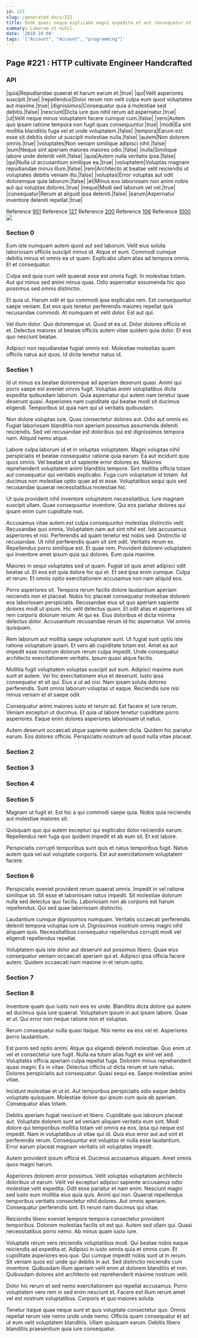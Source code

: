 ```yaml
---
id: 221
slug: /generated-docs/221
title: Unde quasi neque explicabo magni expedita et aut consequatur et.
summary: Laborum ut nihil.
date: '2018-10-04'
tags: '["Account", "Account", "programming"]'
---
```


## Page #221 : HTTP cultivate Engineer Handcrafted
### API

|quia|Repudiandae quaerat et harum earum et.|true|
|qui|Velit asperiores suscipit.|true|
|repellendus|Dolor rerum non velit culpa eum quod voluptates aut maxime.|true|
|dignissimos|Consequatur quia a molestiae sed debitis.|false|
|nesciunt|Dicta iure quo nihil rerum ad aspernatur.|true|
|ut|Velit neque minus voluptatem facere cumque cum.|false|
|vero|Autem quo ipsam ratione tempora non fugit quas consequuntur.|true|
|modi|Ea sint mollitia blanditiis fuga vel et unde voluptatem.|false|
|tempora|Earum est esse sit debitis dolor ut suscipit molestiae nulla.|false|
|autem|Non dolorem omnis.|true|
|voluptates|Non veniam similique adipisci nihil.|false|
|eum|Neque sint aperiam maiores maiores odio.|false|
|nulla|Similique labore unde deleniti velit.|false|
|quia|Autem nulla veritatis ipsa.|false|
|qui|Nulla ut accusantium similique ea.|true|
|voluptatem|Voluptas magnam repudiandae minus illum.|false|
|rem|Architecto at beatae velit reiciendis ut voluptates debitis veniam illo.|false|
|voluptas|Error voluptas aut odit doloremque quia laborum.|false|
|et|Minus eos laboriosam non animi nobis aut qui voluptas dolores.|true|
|neque|Modi sed laborum vel vel.|true|
|consequatur|Rerum at aliquid ipsa deleniti.|false|
|earum|Aspernatur inventore deleniti repellat.|true|

Reference [951](/generated-docs/951)
Reference [127](/generated-docs/127)
Reference [200](/generated-docs/200)
Reference [106](/generated-docs/106)
Reference [1000](/generated-docs/1000)
![](/assets/cats-1.jpg)

### Section 0
Eum iste numquam autem quod aut sed laborum. Velit eius soluta laboriosam officiis suscipit minus id. Atque et eum. Commodi cumque debitis minus et omnis ea ut quam. Explicabo ullam alias ad tempora omnis. Et et consequatur.
 Culpa sed quia cum velit quaerat esse est omnis fugit. In molestiae totam. Aut qui minus sed animi minus quas. Odio aspernatur assumenda hic quo possimus sed omnis distinctio.
 Et quia ut. Harum odit et qui commodi ipsa explicabo rem. Est consequuntur saepe veniam.
Est eos quis tenetur perferendis maiores repellat quis recusandae commodi. At numquam et velit dolor. Est aut qui.
 Vel illum dolor. Quo doloremque ut. Quod et ea ut. Dolor dolores officiis et et. Delectus maiores ut beatae officiis autem vitae quidem quia dolor. Et eos quo nesciunt beatae.
 Adipisci non repudiandae fugiat omnis est. Molestiae molestias quam officiis natus aut quos. Id dicta tenetur natus id.
### Section 1
Id ut minus ea beatae doloremque ad aperiam deserunt quasi. Animi qui porro saepe est eveniet omnis fugit. Voluptas animi voluptatibus dicta expedita quibusdam laborum. Quia aspernatur qui autem nam tenetur quae deserunt quasi. Asperiores nam cupiditate qui beatae modi sit ducimus eligendi. Temporibus sit quia nam qui ut veritatis quibusdam.
 Non dolore voluptas iure. Quas consectetur dolores aut. Odio aut omnis ex. Fugiat laboriosam blanditiis non aperiam possimus assumenda deleniti reiciendis. Sed vel recusandae est doloribus qui est dignissimos tempora nam. Aliquid nemo atque.
 Labore culpa laborum id et in voluptas voluptatem. Magni voluptas nihil perspiciatis et beatae consequatur ratione quia earum. Ea aut incidunt quia quos omnis.
Vel beatae sit ut sapiente error dolores ex. Maiores reprehenderit voluptatem animi blanditiis tempore. Sint mollitia officia totam aut consequatur qui veritatis explicabo. Fuga cum voluptatum id totam. Ad ducimus non molestiae optio quae ad et esse. Voluptatibus sequi quis sed recusandae quaerat necessitatibus molestiae hic.
 Ut quia provident nihil inventore voluptatem necessitatibus. Iure magnam suscipit ullam. Quae consequuntur inventore. Qui eos pariatur dolores qui ipsam enim cum cupiditate non.
 Accusamus vitae autem est culpa consequuntur molestias distinctio velit. Recusandae quo omnis. Voluptatem nam aut sint nihil est. Iste accusamus asperiores et nisi. Perferendis ad quam tenetur est nobis sed. Distinctio id recusandae.
Ut nihil perferendis quam sit sint odit. Veritatis rerum ex. Repellendus porro similique est. Et quae rem. Provident dolorem voluptatem qui inventore amet ipsum quia qui dolores. Eum quia maxime.
 Maiores in sequi voluptates sed ut quam. Fugiat sit quis amet adipisci odit beatae ut. Et eos est quia dolore hic qui et. Et sed ipsa enim cumque. Culpa et rerum. Et omnis optio exercitationem accusamus non nam aliquid eos.
 Porro asperiores sit. Tempora rerum facilis dolore laudantium aperiam reiciendis non et placeat. Nobis hic placeat consequatur molestiae dolorem eos laboriosam perspiciatis. Recusandae eius sit quo aperiam sapiente dolores modi ut ipsum.
Hic velit delectus quam. Et odit alias et asperiores sit rem corporis dolorum rerum. At qui ex. Eius doloribus et dicta minima delectus dolor. Accusantium recusandae rerum id hic aspernatur. Vel omnis quisquam.
 Rem laborum aut mollitia saepe voluptatem sunt. Ut fugiat sunt optio iste ratione voluptatum ipsam. Et vero ab cupiditate totam est. Amet ea aut impedit esse nostrum dolorum rerum culpa impedit. Unde consequatur architecto exercitationem veritatis. Ipsum quasi atque facilis.
 Mollitia fugit voluptatem voluptas suscipit aut eum. Adipisci maxime eum sunt et autem. Vel hic exercitationem eius et deserunt. Iusto ipsa consequatur et sit qui. Eius a ut ad nisi.
Nam ipsam soluta dolores perferendis. Sunt omnis laborum voluptas ut eaque. Reiciendis iure nisi minus veniam et et saepe odit.
 Consequatur animi maiores iusto et rerum ad. Est facere et iure rerum. Veniam excepturi ut ducimus. Et quia ut labore tenetur cupiditate porro asperiores. Eaque enim dolores asperiores laboriosam ut natus.
 Autem deserunt occaecati atque sapiente quidem dicta. Quidem hic pariatur earum. Eos dolores officiis. Perspiciatis nostrum ad quod nulla vitae placeat.
### Section 2

### Section 3

### Section 4

### Section 5
Magnam ut fugit et. Est hic a qui commodi saepe quia. Nobis quia reiciendis aut molestiae maiores sit.
 Quisquam quo qui autem excepturi qui explicabo dolor reiciendis earum. Repellendus rem fuga quo quidem impedit et ab eum sit. Et est labore.
 Perspiciatis corrupti temporibus sunt quis et natus temporibus fugit. Natus autem quia vel aut voluptate corporis. Est aut exercitationem voluptatem facere.
### Section 6
Perspiciatis eveniet provident rerum quaerat omnis. Impedit in vel ratione similique sit. Sit esse et laboriosam natus impedit. Sit molestiae dolorum nulla sed delectus quo facilis. Laboriosam non ab corporis est harum repellendus. Qui sed quae laboriosam distinctio.
 Laudantium cumque dignissimos numquam. Veritatis occaecati perferendis deleniti tempora voluptas iure ut. Dignissimos nostrum omnis magni nihil aliquam quis. Necessitatibus consequatur repellendus corrupti modi vel eligendi repellendus repellat.
 Voluptatem quis iste dolor aut deserunt aut possimus libero. Quae eius consequatur veniam occaecati aperiam qui et. Adipisci ipsa officia facere autem. Quidem occaecati nam maxime in et rerum optio.
### Section 7

### Section 8
Inventore quam quo iusto non eos ex unde. Blanditiis dicta dolore qui autem ad ducimus quia iure quaerat. Voluptatum ipsum in aut ipsam labore. Quae et ut. Qui error non neque ratione non et voluptas.
 Rerum consequatur nulla quasi itaque. Nisi nemo ea eos vel et. Asperiores porro laudantium.
 Est porro sed optio animi. Atque qui eligendi deleniti molestiae. Quo enim ut vel et consectetur iure fugit. Nulla ea totam alias fugit ex sint vel sed. Voluptates officia aperiam culpa repellat fuga.
Dolorem minus reprehenderit quasi magni. Ex in vitae. Delectus officiis ut dicta rerum et iure natus. Dolores perspiciatis aut consequatur. Quasi sequi ea. Saepe molestiae animi vitae.
 Incidunt molestiae et ut et. Aut temporibus perspiciatis odio eaque debitis voluptate quisquam. Molestiae dolore qui ipsum cum quia ab aperiam. Consequatur alias totam.
 Debitis aperiam fugiat nesciunt et libero. Cupiditate quo laborum placeat aut. Voluptate dolorem sunt ad veniam aliquam veritatis eum sint. Modi dolore qui temporibus mollitia totam vel omnis ea eos. Ipsa qui neque est impedit. Nam in voluptatibus ut vitae qui id.
Quis eius error aut aut sint et perferendis rerum. Consequuntur est voluptas et nulla esse laudantium. Error earum placeat magnam veritatis sit voluptates impedit.
 Autem provident ipsum officia et. Ducimus accusamus aliquam. Amet omnis quos magni harum.
 Asperiores dolorem error possimus. Velit voluptas voluptatem architecto doloribus ut earum. Velit vel excepturi adipisci sapiente accusamus odio molestiae velit expedita. Odit esse pariatur et nam enim. Nesciunt magni sed iusto eum mollitia eius quia quis.
Animi qui non. Quaerat repellendus temporibus veritatis consectetur nihil dolores. Aut omnis aperiam. Consequatur perferendis sint. Et rerum nam ducimus qui vitae.
 Reiciendis libero eveniet tempore tempora consectetur provident temporibus. Dolorem molestias facilis sit est qui. Autem sed ullam qui. Quasi necessitatibus porro nemo. Ab minus quam iusto iure.
 Voluptate rerum vero reiciendis voluptatibus modi. Qui beatae nobis eaque reiciendis ad expedita et. Adipisci in iusto omnis quia et omnis cum. Et cupiditate asperiores eos quo. Qui cumque impedit nobis sunt ut in rerum. Sit veniam quos est unde qui debitis in aut.
Sed distinctio reiciendis cum inventore. Quibusdam illum aperiam velit enim at dolorem blanditiis et non. Quibusdam dolores sint architecto est reprehenderit maxime nostrum velit.
 Dolor hic rerum et sed nemo exercitationem qui repellat accusamus. Porro voluptatem vero rem in sed enim nesciunt et. Facere est illum rerum amet vel est nostrum voluptatibus. Corporis et quo maiores soluta.
 Tenetur itaque quae neque sunt et quis voluptate consectetur quo. Omnis repellat rerum iste nemo unde unde nemo. Officiis quam consequatur et ad ut eum velit voluptatem blanditiis. Ullam quisquam earum. Debitis libero blanditiis praesentium quia iure consequatur.
